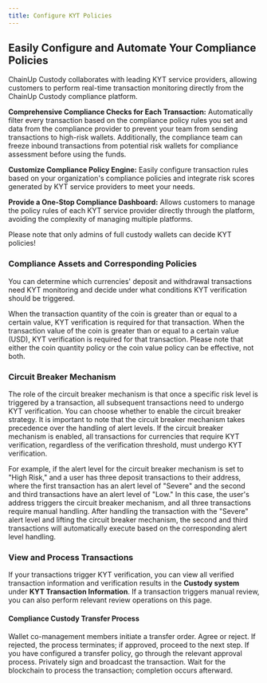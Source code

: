 ---
title: Configure KYT Policies
---

##  Easily Configure and Automate Your Compliance Policies

ChainUp Custody collaborates with leading KYT service providers, allowing customers to perform real-time transaction monitoring directly from the ChainUp Custody compliance platform.

**Comprehensive Compliance Checks for Each Transaction:** Automatically filter every transaction based on the compliance policy rules you set and data from the compliance provider to prevent your team from sending transactions to high-risk wallets. Additionally, the compliance team can freeze inbound transactions from potential risk wallets for compliance assessment before using the funds.

**Customize Compliance Policy Engine:** Easily configure transaction rules based on your organization's compliance policies and integrate risk scores generated by KYT service providers to meet your needs.

**Provide a One-Stop Compliance Dashboard:** Allows customers to manage the policy rules of each KYT service provider directly through the platform, avoiding the complexity of managing multiple platforms.

<Warning>
Please note that only admins of full custody wallets can decide KYT policies!
</Warning>

###  Compliance Assets and Corresponding Policies
You can determine which currencies' deposit and withdrawal transactions need KYT monitoring and decide under what conditions KYT verification should be triggered.

<Accordion title="1. coin Quantity Policy">
When the transaction quantity of the coin is greater than or equal to a certain value, KYT verification is required for that transaction.
</Accordion>
<Accordion title="2. coin Value Policy">
When the transaction value of the coin is greater than or equal to a certain value (USD), KYT verification is required for that transaction.
</Accordion>

<Warning>
Please note that either the coin quantity policy or the coin value policy can be effective, not both.
</Warning>

###  Circuit Breaker Mechanism

The role of the circuit breaker mechanism is that once a specific risk level is triggered by a transaction, all subsequent transactions need to undergo KYT verification. You can choose whether to enable the circuit breaker strategy.
<Warning>
It is important to note that the circuit breaker mechanism takes precedence over the handling of alert levels. If the circuit breaker mechanism is enabled, all transactions for currencies that require KYT verification, regardless of the verification threshold, must undergo KYT verification.
</Warning>

For example, if the alert level for the circuit breaker mechanism is set to "High Risk," and a user has three deposit transactions to their address, where the first transaction has an alert level of "Severe" and the second and third transactions have an alert level of "Low." In this case, the user's address triggers the circuit breaker mechanism, and all three transactions require manual handling. After handling the transaction with the "Severe" alert level and lifting the circuit breaker mechanism, the second and third transactions will automatically execute based on the corresponding alert level handling.

###  View and Process Transactions
If your transactions trigger KYT verification, you can view all verified transaction information and verification results in the **Custody system** under **KYT Transaction Information**. If a transaction triggers manual review, you can also perform relevant review operations on this page.

#### Compliance Custody Transfer Process
<Steps>
<Step title="Initiate Transfer">
    Wallet co-management members initiate a transfer order.
</Step>
<Step title="KYT Verification">
    Agree or reject. If rejected, the process terminates; if approved, proceed to the next step.
</Step>
<Step title="Transaction Review">
    If you have configured a transfer policy, go through the relevant approval process.
</Step>
<Step title="Transaction Signing">
    Privately sign and broadcast the transaction.
</Step>
<Step title="Transaction Completion">
    Wait for the blockchain to process the transaction; completion occurs afterward.
</Step>
</Steps>